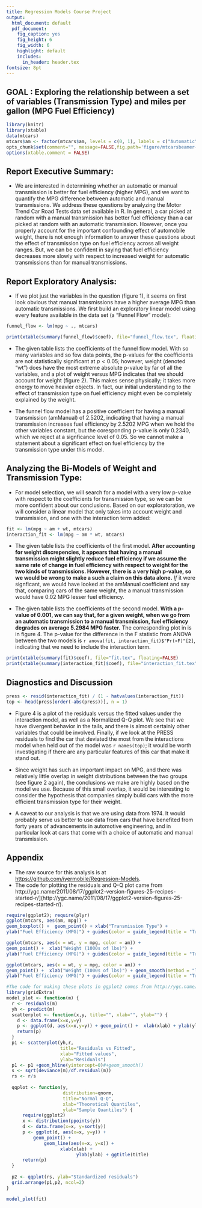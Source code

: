 ```yaml
---
title: Regression Models Course Project
output:
  html_document: default
  pdf_document:
    fig_caption: yes
    fig_height: 6
    fig_width: 6
    highlight: default
    includes:
      in_header: header.tex
fontsize: 8pt
---
```

## GOAL : Exploring the relationship between a set of variables (Transmission Type) and miles per gallon (MPG Fuel Efficiency)

```r
library(knitr)
library(xtable)
data(mtcars)
mtcars$am <- factor(mtcars$am, levels = c(0, 1), labels = c("Automatic", "Manual"))
opts_chunk$set(comment="", message=FALSE,fig.path='figure/mtcarsbeamer-',fig.show='hold',size='small')
options(xtable.comment = FALSE)
```

## Report Executive Summary:


* We are interested in determining whether an automatic or manual transmission is better for fuel efficiency (higher MPG), and we want to quantify the MPG difference between automatic and manual transmissions.  We address these questions by analyzing the Motor Trend Car Road Tests data set available in R.  In general, a car picked at random with a manual transmission has better fuel efficiency than a car picked at random with an automatic transmission.  However, once you properly account for the important confounding effect of automobile weight, there is not enough information to answer these questions about the effect of transmission type on fuel efficiency across all weight ranges.  But, we can be confident in saying that fuel efficiency decreases more slowly with respect to increased weight for automatic transmissions than for manual transmissions.

## Report Exploratory Analysis:

* If we plot just the variables in the question (figure 1), it seems on first look obvious that manual transmissions have a higher average MPG than automatic transmissions. We first build an exploratory linear model using every feature available in the data set (a "Funnel Flow" model):

```r
funnel_flow <- lm(mpg ~ ., mtcars)
```

```r
print(xtable(summary(funnel_flow)$coef), file="funnel_flow.tex", floating=FALSE)
```

* The given table lists the coefficients of the funnel flow model. With so many variables and so few data points, the p-values for the coefficients are not statistically significant at $p < 0.05$; however, weight (denoted "wt") does have the most extreme absolute p-value by far of all the variables, and a plot of weight versus MPG indicates that we should account for weight (figure 2).  This makes sense physically; it takes more energy to move heavier objects.  In fact, our initial understanding to the effect of transmission type on fuel efficiency might even be completely explained by the weight.

* The funnel flow model has a positive coefficient for having a manual transmission (amManual) of 2.5202, indicating that having a manual transmission increases fuel efficiency by 2.5202 MPG when we hold the other variables constant, but the coresponding p-value is only 0.2340, which we reject at a signficance level of 0.05.  So we cannot make a statement about a significant effect on fuel efficiency by the transmission type under this model.

## Analyzing the Bi-Models of Weight and Transmission Type:

* For model selection, we will search for a model with a very low p-value with respect to the coefficients for transmission type, so we can be more confident about our conclusions.  Based on our exploratoration, we will consider a linear model that only takes into account weight and transmission, and one with the interaction term added:

```r
fit <- lm(mpg ~ am + wt, mtcars)
interaction_fit <- lm(mpg ~ am * wt, mtcars)
```

* The given table lists the coefficients of the first model.  **After accounting for weight discrepencies, it appears that having a manual transmission might slightly reduce fuel efficiency if we assume the same rate of change in fuel efficiency with respect to weight for the two kinds of transmissions.  However, there is a very high p-value, so we would be wrong to make a such a claim on this data alone.** *If* it were signficant, we would have looked at the amManual coefficient and say that, comparing cars of the same weight, the a manual transmission would have 0.02 MPG lesser fuel efficiency. 

* The given table lists the coefficients of the second model.  **With a p-value of 0.001, we can say that, for a given weight, when we go from an automatic transmission to a manual transmission, fuel efficiency degrades on average 5.2984 MPG faster.**  The corresponding plot in is in figure 4.  The p-value for the difference in the F statistic from ANOVA between the two models is `r anova(fit, interaction_fit)$"Pr(>F)"[2]`, indicating that we need to include the interaction term.

```r
print(xtable(summary(fit)$coef), file="fit.tex", floating=FALSE)
print(xtable(summary(interaction_fit)$coef), file="interaction_fit.tex", floating=FALSE)
```

\begin{figure}[h]
\hspace{-.5\textwidth}
\ffigbox[5cm]{
  \begin{subfloatrow}
    \ffigbox[\FBwidth][]
      {\caption{Funnel flow model}}
      {\scalebox{.75}{\input{./funnel_flow}}}
  \end{subfloatrow}%\hspace*{\columnsep}
  \begin{subfloatrow}
    \vbox to 4.5cm{
    \ffigbox[\FBwidth]
      {\caption{Simple model}}
      {\scalebox{.75}{\input{./fit}}}\vss
    \ffigbox[\FBwidth]
      {\caption{Interactions model}}
      {\scalebox{.75}{\input{./interaction_fit}}}
    }
  \end{subfloatrow}
}{\caption*{Table 1: Model Coefficients}}
\end{figure}

## Diagnostics and Discussion

```r
press <- resid(interaction_fit) / (1 - hatvalues(interaction_fit))
top <- head(press[order(-abs(press))], n = 1)
```

* Figure 4 is a plot of the residuals versus the fitted values under the interaction model, as well as a Normalized Q-Q plot.  We see that we have divergent behavior in the tails, and there is almost certainly other variables that could be involved.  Finally, if we look at the PRESS residuals to find the car that deviated the most from the interactions model when held out of the model was `r names(top)`; it would be worth investigating if there are any particular features of this car that make it stand out.

* Since weight has such an important impact on MPG, and there was relatively little overlap in weight distributions between the two groups (see figure 2 again), the conclusions we make are highly based on the model we use.  Because of this small overlap, it would be interesting to consider the hypothesis that companies simply build cars with the more efficient transmission type for their weight.

* A caveat to our analysis is that we are using data from 1974.  It would probably serve us better to use data from cars that have benefited from forty years of advancements in automotive engineering, and in particular look at cars that come with a choice of automatic and manual transmission.

## Appendix

* The raw source for this analysis is at [https://github.com/iyermobile/Regression-Models](https://github.com/iyermobile/Regression-Models).
*  The code for plotting the residuals and Q-Q plot came from http://ygc.name/2011/08/17/ggplot2-version-figures-25-recipes-started-r/](http://ygc.name/2011/08/17/ggplot2-version-figures-25-recipes-started-r/).

```r
require(ggplot2); require(plyr)
ggplot(mtcars, aes(am, mpg)) +
geom_boxplot() +  geom_point() + xlab("Transmission Type") +
ylab("Fuel Efficiency (MPG)") + guides(color = guide_legend(title = "Transmission Type"))
```

```r
ggplot(mtcars, aes(x = wt, y = mpg, color = am)) +
geom_point() +  xlab("Weight (1000s of lbs)") + 
ylab("Fuel Efficiency (MPG)") + guides(color = guide_legend(title = "Transmission Type"))
```

```r
ggplot(mtcars, aes(x = wt, y = mpg, color = am)) +
geom_point() +  xlab("Weight (1000s of lbs)") + geom_smooth(method = "lm", formula = y ~ x) +
ylab("Fuel Efficiency (MPG)") + guides(color = guide_legend(title = "Transmission Type"))
```

```r
#The code for making these plots in ggplot2 comes from http://ygc.name/2011/08/17/ggplot2-version-figures-25-recipes-started-r/
library(gridExtra)
model_plot <- function(m) {
  r <- residuals(m)
  yh <- predict(m)
  scatterplot <- function(x,y, title="", xlab="", ylab="") {
    d <- data.frame(x=x,y=y)
    p <- ggplot(d, aes(x=x,y=y)) + geom_point() +  xlab(xlab) + ylab(ylab) + ggtitle(title)
  	return(p)
  }
  p1 <- scatterplot(yh,r,
                    title="Residuals vs Fitted",
                    xlab="Fitted values",
                    ylab="Residuals")
  p1 <- p1 +geom_hline(yintercept=0)#+geom_smooth()
  s <- sqrt(deviance(m)/df.residual(m))
  rs <- r/s
  
  qqplot <- function(y,
                     distribution=qnorm,
                     title="Normal Q-Q",
                     xlab="Theoretical Quantiles",
                     ylab="Sample Quantiles") {
      require(ggplot2)
      x <- distribution(ppoints(y))
      d <- data.frame(x=x, y=sort(y))
      p <- ggplot(d, aes(x=x, y=y)) +
          geom_point() +
              geom_line(aes(x=x, y=x)) +
                    xlab(xlab) +
                          ylab(ylab) + ggtitle(title)
      return(p)
  }
  
  p2 <- qqplot(rs, ylab="Standardized residuals")
  grid.arrange(p1,p2, ncol=2)
}

model_plot(fit)
```
